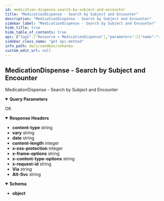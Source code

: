```yaml
---
id: medication-dispense-search-by-subject-and-encounter
title: "MedicationDispense - Search by Subject and Encounter"
description: "MedicationDispense - Search by Subject and Encounter"
sidebar_label: "MedicationDispense - Search by Subject and Encounter"
hide_title: true
hide_table_of_contents: true
api: {"tags":["Resource > MedicationDispense"],"parameters":[{"name":"subject","in":"query","schema":{"type":"integer"},"example":"100000030009"},{"name":"context","in":"query","schema":{"type":"string"},"example":"2823ed1d-3e3e-434e-9a5b-9c579d192787"}],"responses":{"200":{"description":"OK","headers":{"content-type":{"schema":{"type":"string","example":"application/fhir+json;charset=utf-8"}},"vary":{"schema":{"type":"string","example":"Referer"}},"date":{"schema":{"type":"string","example":"Wed, 19 Oct 2022 08:20:31 GMT"}},"content-length":{"schema":{"type":"integer","example":"3847"}},"x-xss-protection":{"schema":{"type":"integer","example":"0"}},"x-frame-options":{"schema":{"type":"string","example":"SAMEORIGIN"}},"x-content-type-options":{"schema":{"type":"string","example":"nosniff"}},"x-request-id":{"schema":{"type":"string","example":"fe9f2089-c266-46f2-88d4-4e678d320f29"}},"Via":{"schema":{"type":"string","example":"1.1 google"}},"Alt-Svc":{"schema":{"type":"string","example":"h3=\":443\"; ma=2592000,h3-29=\":443\"; ma=2592000"}}},"content":{"application/json":{"schema":{"type":"object"},"example":{"entry":[{"fullUrl":"https://api-satusehat-dev.dto.kemkes.go.id/fhir-r4/v1/MedicationDispense/92366c87-281b-465b-b205-5af7ebabe91a","resource":{"authorizingPrescription":[{"reference":"MedicationRequest/7617e000-58fe-4bfd-ae20-3c9296f5db0f"}],"category":{"coding":[{"code":"outpatient","display":"Outpatient","system":"http://terminology.hl7.org/fhir/CodeSystem/medicationdispense-category"}]},"context":{"reference":"Encounter/19640281-c21b-41d4-ae73-223ad4f0e8d5"},"dosageInstruction":[{"additionalInstruction":[{"text":"Diminum setiap hari"}],"doseAndRate":[{"doseQuantity":{"code":"TAB","system":"http://terminology.hl7.org/CodeSystem/v3-orderableDrugForm","unit":"TAB","value":4},"type":{"coding":[{"code":"ordered","display":"Ordered","system":"http://terminology.hl7.org/CodeSystem/dose-rate-type"}]}}],"route":{"coding":[{"code":"O","display":"Oral","system":"http://www.whocc.no/atc"}]},"sequence":1,"text":"4 tablet per hari","timing":{"repeat":{"frequency":1,"period":1,"periodUnit":"d"}}}],"id":"92366c87-281b-465b-b205-5af7ebabe91a","identifier":[{"system":"http://sys-ids.kemkes.go.id/medicationdispense/10000004","value":"20240031"},{"system":"http://sys-ids.kemkes.go.id/medicationdispense-item/10000004","value":"20240031-1"}],"location":{"display":"Apotek RS SATUSEHAT","reference":"Location/52e135eb-1956-4871-ba13-e833e662484d"},"medicationReference":{"display":"Obat Anti Tuberculosis / Rifampicin 150 mg / Isoniazid 75 mg / Pyrazinamide 400 mg / Ethambutol 275 mg Kaplet Salut Selaput (KIMIA FARMA)","reference":"Medication/d415ea4d-ff2f-4fc9-83b6-c3bb04e65737"},"meta":{"lastUpdated":"2022-10-19T08:14:28.865117+00:00","versionId":"MTY2NjE2NzI2ODg2NTExNzAwMA"},"performer":[{"actor":{"display":"John Miller","reference":"Practitioner/N10000003"}},{"actor":{"reference":"Organization/10000004"}}],"quantity":{"code":"TAB","system":"http://terminology.hl7.org/CodeSystem/v3-orderableDrugForm","unit":"TAB","value":120},"resourceType":"MedicationDispense","status":"completed","subject":{"display":"John Doe","reference":"Patient/100000030004"},"whenHandedOver":"2022-08-01T12:20:00Z","whenPrepared":"2022-08-01T10:20:00Z"},"search":{"mode":"match"}}],"resourceType":"Bundle","total":1,"type":"searchset"}}}}},"description":"MedicationDispense - Search by Subject and Encounter","method":"get","path":"/MedicationDispense","servers":[{"url":"http://103.19.182.20/api/sehatmu/","description":"Sandbox environment server"}],"securitySchemes":{"bearerAuth":{"type":"http","scheme":"bearer"}},"info":{"title":"SehatMu","version":"1.0.0"},"postman":{"name":"MedicationDispense - Search by Subject and Encounter","description":{"type":"text/plain"},"url":{"path":["MedicationDispense"],"host":["{{baseUrl}}"],"query":[{"disabled":false,"key":"subject","value":""},{"disabled":false,"key":"context","value":""}],"variable":[]},"header":[{"key":"Accept","value":"application/json"}],"method":"GET"}}
sidebar_class_name: "get api-method"
info_path: docs/sandbox/sehatmu
custom_edit_url: null
---
```



## MedicationDispense - Search by Subject and Encounter



MedicationDispense - Search by Subject and Encounter

<details style={{"marginBottom":"1rem"}} data-collapsed={false} open={true}><summary style={{}}><strong>Query Parameters</strong></summary><div><ul><ParamsItem className={"paramsItem"} param={{"name":"subject","in":"query","schema":{"type":"integer"},"example":"100000030009"}}></ParamsItem><ParamsItem className={"paramsItem"} param={{"name":"context","in":"query","schema":{"type":"string"},"example":"2823ed1d-3e3e-434e-9a5b-9c579d192787"}}></ParamsItem></ul></div></details><div><ApiTabs><TabItem label={"200"} value={"200"}><div>

OK

</div><details style={{"textAlign":"left","marginBottom":"1rem"}} data-collaposed={true} open={false}><summary style={{}}><strong>Response Headers</strong></summary><ul style={{"marginLeft":"1rem"}}><li className={"schemaItem"}><summary style={{}}><strong>content-type</strong><span style={{"opacity":"0.6"}}> string</span></summary><div></div></li><li className={"schemaItem"}><summary style={{}}><strong>vary</strong><span style={{"opacity":"0.6"}}> string</span></summary><div></div></li><li className={"schemaItem"}><summary style={{}}><strong>date</strong><span style={{"opacity":"0.6"}}> string</span></summary><div></div></li><li className={"schemaItem"}><summary style={{}}><strong>content-length</strong><span style={{"opacity":"0.6"}}> integer</span></summary><div></div></li><li className={"schemaItem"}><summary style={{}}><strong>x-xss-protection</strong><span style={{"opacity":"0.6"}}> integer</span></summary><div></div></li><li className={"schemaItem"}><summary style={{}}><strong>x-frame-options</strong><span style={{"opacity":"0.6"}}> string</span></summary><div></div></li><li className={"schemaItem"}><summary style={{}}><strong>x-content-type-options</strong><span style={{"opacity":"0.6"}}> string</span></summary><div></div></li><li className={"schemaItem"}><summary style={{}}><strong>x-request-id</strong><span style={{"opacity":"0.6"}}> string</span></summary><div></div></li><li className={"schemaItem"}><summary style={{}}><strong>Via</strong><span style={{"opacity":"0.6"}}> string</span></summary><div></div></li><li className={"schemaItem"}><summary style={{}}><strong>Alt-Svc</strong><span style={{"opacity":"0.6"}}> string</span></summary><div></div></li></ul></details><div><MimeTabs schemaType={"response"}><TabItem label={"application/json"} value={"application/json"}><SchemaTabs><TabItem label={"Schema"} value={"Schema"}><details style={{}} data-collapsed={false} open={true}><summary style={{"textAlign":"left"}}><strong>Schema</strong></summary><div style={{"textAlign":"left","marginLeft":"1rem"}}></div><ul style={{"marginLeft":"1rem"}}><li><div><strong>object</strong></div></li></ul></details></TabItem><TabItem label={"Example (from schema)"} value={"Example (from schema)"}><ResponseSamples responseExample={"{}"} language={"json"}></ResponseSamples></TabItem><TabItem label={"Example"} value={"Example"}><ResponseSamples responseExample={"{\n  \"entry\": [\n    {\n      \"fullUrl\": \"https://api-satusehat-dev.dto.kemkes.go.id/fhir-r4/v1/MedicationDispense/92366c87-281b-465b-b205-5af7ebabe91a\",\n      \"resource\": {\n        \"authorizingPrescription\": [\n          {\n            \"reference\": \"MedicationRequest/7617e000-58fe-4bfd-ae20-3c9296f5db0f\"\n          }\n        ],\n        \"category\": {\n          \"coding\": [\n            {\n              \"code\": \"outpatient\",\n              \"display\": \"Outpatient\",\n              \"system\": \"http://terminology.hl7.org/fhir/CodeSystem/medicationdispense-category\"\n            }\n          ]\n        },\n        \"context\": {\n          \"reference\": \"Encounter/19640281-c21b-41d4-ae73-223ad4f0e8d5\"\n        },\n        \"dosageInstruction\": [\n          {\n            \"additionalInstruction\": [\n              {\n                \"text\": \"Diminum setiap hari\"\n              }\n            ],\n            \"doseAndRate\": [\n              {\n                \"doseQuantity\": {\n                  \"code\": \"TAB\",\n                  \"system\": \"http://terminology.hl7.org/CodeSystem/v3-orderableDrugForm\",\n                  \"unit\": \"TAB\",\n                  \"value\": 4\n                },\n                \"type\": {\n                  \"coding\": [\n                    {\n                      \"code\": \"ordered\",\n                      \"display\": \"Ordered\",\n                      \"system\": \"http://terminology.hl7.org/CodeSystem/dose-rate-type\"\n                    }\n                  ]\n                }\n              }\n            ],\n            \"route\": {\n              \"coding\": [\n                {\n                  \"code\": \"O\",\n                  \"display\": \"Oral\",\n                  \"system\": \"http://www.whocc.no/atc\"\n                }\n              ]\n            },\n            \"sequence\": 1,\n            \"text\": \"4 tablet per hari\",\n            \"timing\": {\n              \"repeat\": {\n                \"frequency\": 1,\n                \"period\": 1,\n                \"periodUnit\": \"d\"\n              }\n            }\n          }\n        ],\n        \"id\": \"92366c87-281b-465b-b205-5af7ebabe91a\",\n        \"identifier\": [\n          {\n            \"system\": \"http://sys-ids.kemkes.go.id/medicationdispense/10000004\",\n            \"value\": \"20240031\"\n          },\n          {\n            \"system\": \"http://sys-ids.kemkes.go.id/medicationdispense-item/10000004\",\n            \"value\": \"20240031-1\"\n          }\n        ],\n        \"location\": {\n          \"display\": \"Apotek RS SATUSEHAT\",\n          \"reference\": \"Location/52e135eb-1956-4871-ba13-e833e662484d\"\n        },\n        \"medicationReference\": {\n          \"display\": \"Obat Anti Tuberculosis / Rifampicin 150 mg / Isoniazid 75 mg / Pyrazinamide 400 mg / Ethambutol 275 mg Kaplet Salut Selaput (KIMIA FARMA)\",\n          \"reference\": \"Medication/d415ea4d-ff2f-4fc9-83b6-c3bb04e65737\"\n        },\n        \"meta\": {\n          \"lastUpdated\": \"2022-10-19T08:14:28.865117+00:00\",\n          \"versionId\": \"MTY2NjE2NzI2ODg2NTExNzAwMA\"\n        },\n        \"performer\": [\n          {\n            \"actor\": {\n              \"display\": \"John Miller\",\n              \"reference\": \"Practitioner/N10000003\"\n            }\n          },\n          {\n            \"actor\": {\n              \"reference\": \"Organization/10000004\"\n            }\n          }\n        ],\n        \"quantity\": {\n          \"code\": \"TAB\",\n          \"system\": \"http://terminology.hl7.org/CodeSystem/v3-orderableDrugForm\",\n          \"unit\": \"TAB\",\n          \"value\": 120\n        },\n        \"resourceType\": \"MedicationDispense\",\n        \"status\": \"completed\",\n        \"subject\": {\n          \"display\": \"John Doe\",\n          \"reference\": \"Patient/100000030004\"\n        },\n        \"whenHandedOver\": \"2022-08-01T12:20:00Z\",\n        \"whenPrepared\": \"2022-08-01T10:20:00Z\"\n      },\n      \"search\": {\n        \"mode\": \"match\"\n      }\n    }\n  ],\n  \"resourceType\": \"Bundle\",\n  \"total\": 1,\n  \"type\": \"searchset\"\n}"} language={"json"}></ResponseSamples></TabItem></SchemaTabs></TabItem></MimeTabs></div></TabItem></ApiTabs></div>
      